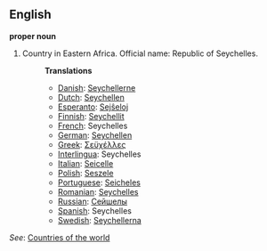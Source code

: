 ==English==

'''proper noun'''

# Country in Eastern Africa. Official name: Republic of Seychelles.
#:'''Translations'''
#:*[[Danish]]: [[Seychellerne]]
#:*[[Dutch]]: [[Seychellen]]
#:*[[Esperanto]]: [[Sejŝeloj]]
#:*[[Finnish]]: [[Seychellit]]
#:*[[French]]: Seychelles
#:*[[German]]: [[Seychellen]]
#:*[[Greek]]: [[Σεϋχέλλες]]
#:*[[Interlingua]]: Seychelles
#:*[[Italian]]: [[Seicelle]]
#:*[[Polish]]: [[Seszele]]
#:*[[Portuguese]]: [[Seicheles]]
#:*[[Romanian]]: [[Seychelles]]
#:*[[Russian]]: [[Сейшелы]]
#:*[[Spanish]]: Seychelles
#:*[[Swedish]]: [[Seychellerna]]

''See'': [[Countries of the world]]